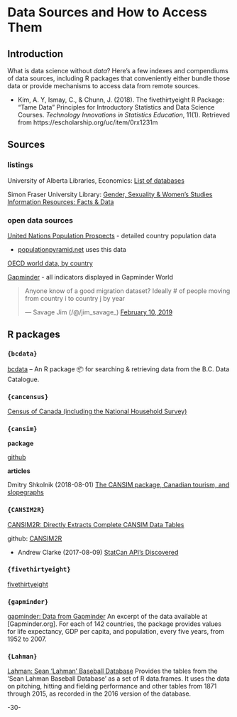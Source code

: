# Data Sources and How to Access Them {#datasources}



## Introduction


What is data science without _data_?  Here's a few indexes and compendiums of data sources, including R packages that conveniently either bundle those data or provide mechanisms to access data from remote sources.

* Kim, A. Y, Ismay, C., & Chunn, J. (2018). The fivethirtyeight R Package: "Tame Data" Principles for Introductory Statistics and Data Science Courses. _Technology Innovations in Statistics Education_, 11(1). Retrieved from https://escholarship.org/uc/item/0rx1231m


## Sources

### listings

University of Alberta Libraries, Economics: [List of databases](http://guides.library.ualberta.ca/c.php?g=329741&p=2334221)

Simon Fraser University Library: [Gender, Sexuality & Women's Studies Information Resources: Facts & Data](http://www.lib.sfu.ca/help/research-assistance/subject/gsws/factsdata)

### open data sources

[United Nations Population Prospects](https://esa.un.org/unpd/wpp/) - detailed country population data 

* [populationpyramid.net](https://www.populationpyramid.net/) uses this data

[OECD world data, by country](https://data.oecd.org/)

[Gapminder](https://www.gapminder.org/data/) - all indicators displayed in Gapminder World


<blockquote class="twitter-tweet" data-lang="en"><p lang="en" dir="ltr">Anyone know of a good migration dataset? Ideally # of people moving from country i to country j by year</p>&mdash; Savage Jim (/@/jim_savage_) <a href="https://twitter.com/jim_savage_/status/1094672164928802816?ref_src=twsrc%5Etfw">February 10, 2019</a></blockquote>
<script async src="https://platform.twitter.com/widgets.js" charset="utf-8"></script>



## R packages


### `{bcdata}`

[bcdata](https://bcgov.github.io/bcdata/) -- An R package 📦 for searching & retrieving data from the B.C. Data Catalogue.


### `{cancensus}`

[Census of Canada (including the National Household Survey)](https://github.com/mountainMath/cancensus)



### `{cansim}`

**package**

[github](https://github.com/mountainMath/cansim)

**articles**

Dmitry Shkolnik (2018-08-01) [The CANSIM package, Canadian tourism, and slopegraphs](https://www.dshkol.com/2018/cansim-package-tourism-slopegraphs/)


### `{CANSIM2R}`

[CANSIM2R: Directly Extracts Complete CANSIM Data Tables](https://cran.r-project.org/package=CANSIM2R)

github: [CANSIM2R](https://github.com/MarcoLugo/CANSIM2R)

* Andrew Clarke (2017-08-09) [StatCan API's Discovered](https://www.mytinyshinys.com/2017/08/09/statcanapi/)


### `{fivethirtyeight}`

[fivethirtyeight](https://fivethirtyeight-r.netlify.com/articles/fivethirtyeight.html)


### `{gapminder}`

[gapminder: Data from Gapminder](https://cran.r-project.org/package=gapminder) An excerpt of the data available at [Gapminder.org]. For each of 142 countries, the package provides values for life expectancy, GDP per capita, and population, every five years, from 1952 to 2007. 


### `{Lahman}`

[Lahman: Sean 'Lahman' Baseball Database](https://cran.r-project.org/package=Lahman/)  Provides the tables from the 'Sean Lahman Baseball Database' as a set of R data.frames. It uses the data on pitching, hitting and fielding performance and other tables from 1871 through 2015, as recorded in the 2016 version of the database.




-30-
